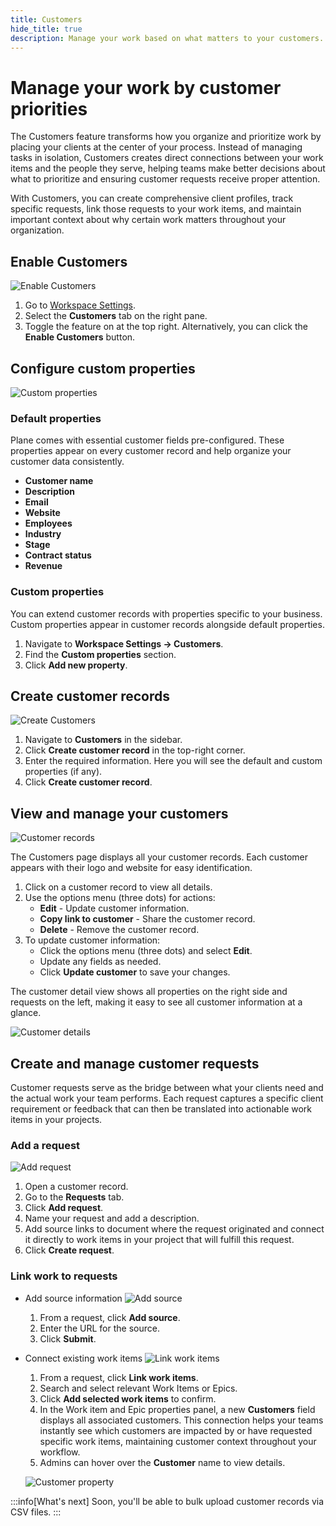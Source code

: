 ```yaml
---
title: Customers
hide_title: true
description: Manage your work based on what matters to your customers.
---
```



<div className="tag-wrapper">
 <h1>Manage your work by customer priorities</h1>
<Tags 
  tags={[ 
    { name: "Business", additionalClass: "business" }
  ]} 
 />
</div>

The Customers feature transforms how you organize and prioritize work by placing your clients at the center of your process. Instead of managing tasks in isolation, Customers creates direct connections between your work items and the people they serve, helping teams make better decisions about what to prioritize and ensuring customer requests receive proper attention.

With Customers, you can create comprehensive client profiles, track specific requests, link those requests to your work items, and maintain important context about why certain work matters throughout your organization.

## Enable Customers
![Enable Customers](https://media.docs.plane.so/customers/enable-customers.webp#center)

1. Go to [Workspace Settings](https://docs.plane.so/core-concepts/workspaces/overview#workspace-settings). 
2. Select the **Customers** tab on the right pane.
3. Toggle the feature on at the top right. Alternatively, you can click the **Enable Customers** button.

## Configure custom properties
![Custom properties](https://media.docs.plane.so/customers/custom-properties.webp#center)

### Default properties
Plane comes with essential customer fields pre-configured. These properties appear on every customer record and help organize your customer data consistently.

- **Customer name**  
- **Description**  
- **Email**   
- **Website**  
- **Employees**   
- **Industry**  
- **Stage**  
- **Contract status**  
- **Revenue**  

### Custom properties
You can extend customer records with properties specific to your business. Custom properties appear in customer records alongside default properties. 

1. Navigate to **Workspace Settings → Customers**. 
2. Find the **Custom properties** section. 
3. Click **Add new property**.

## Create customer records
![Create Customers](https://media.docs.plane.so/customers/create-customer-record.webp#center)

1. Navigate to **Customers** in the sidebar.
2. Click **Create customer record** in the top-right corner. 
3. Enter the required information. Here you will see the default and custom properties (if any).
4. Click **Create customer record**.

## View and manage your customers

![Customer records](https://media.docs.plane.so/customers/customers-list.webp#center)

The Customers page displays all your customer records. Each customer appears with their logo and website for easy identification.

1. Click on a customer record to view all details.
2. Use the options menu (three dots) for actions:
    - **Edit** - Update customer information.
    - **Copy link to customer** - Share the customer record.
    - **Delete** - Remove the customer record.
3. To update customer information: 
    - Click the options menu (three dots) and select **Edit**.
    - Update any fields as needed.
    - Click **Update customer** to save your changes.

The customer detail view shows all properties on the right side and requests on the left, making it easy to see all customer information at a glance.

![Customer details](https://media.docs.plane.so/customers/view-customer-details.webp#center)


## Create and manage customer requests
Customer requests serve as the bridge between what your clients need and the actual work your team performs. Each request captures a specific client requirement or feedback that can then be translated into actionable work items in your projects.

### Add a request
![Add request](https://media.docs.plane.so/customers/add-request.webp#center)

1. Open a customer record.
2. Go to the **Requests** tab.
3. Click **Add request**.
4. Name your request and add a description.
5. Add source links to document where the request originated and connect it directly to work items in your project that will fulfill this request.
6. Click **Create request**.

### Link work to requests
- Add source information
    ![Add source](https://media.docs.plane.so/customers/add-source.webp#center)

    1. From a request, click **Add source**.
    2. Enter the URL for the source.
    3. Click **Submit**.

- Connect existing work items
    ![Link work items](https://media.docs.plane.so/customers/link-work-items.webp#center)

    1. From a request, click **Link work items**.
    2. Search and select relevant Work Items or Epics.
    3. Click **Add selected work items** to confirm.
    4. In the Work item and Epic properties panel, a new **Customers** field displays all associated customers. This connection helps your teams instantly see which customers are impacted by or have requested specific work items, maintaining customer context throughout your workflow. 
    5. Admins can hover over the **Customer** name to view details. 

    ![Customer property](https://media.docs.plane.so/customers/customer-property.webp#center)

:::info[What's next]
Soon, you'll be able to bulk upload customer records via CSV files.
:::